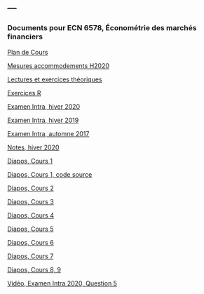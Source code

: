 ---
---

<link rel="stylesheet" href="styles.css" type="text/css">

### Documents pour ECN 6578, Économétrie des marchés financiers

[Plan de Cours](./ECN6578/ECN6578A-H20-PC.pdf)

[Mesures accommodements H2020](./ECN6578/Formulaire mesures accommodements H2020 copy.pdf)

[Lectures et exercices théoriques](./ECN6578/Exercices_theoriques.pdf)

[Exercices R](./ECN6578/Exercices_R.pdf)

[Examen Intra, hiver 2020](./ECN6578/EI20.pdf)

[Examen Intra, hiver 2019](./ECN6578/EI19.pdf)

[Examen Intra, automne 2017](./ECN6578/ECN6578A_EI17.pdf)

[Notes, hiver 2020](./ECN6578/Notes.pdf)

[Diapos, Cours 1](./ECN6578/ECN6578_1.pdf)

[Diapos, Cours 1, code source](./ECN6578/ECN6578_1.Rmd)

[Diapos, Cours 2](./ECN6578/ECN6578_2.pdf)

[Diapos, Cours 3](./ECN6578/ECN6578_3.pdf)

[Diapos, Cours 4](./ECN6578/ECN6578_4.pdf)

[Diapos, Cours 5](./ECN6578/ECN6578_5.pdf)

[Diapos, Cours 6](./ECN6578/ECN6578_6.pdf)

[Diapos, Cours 7](./ECN6578/ECN6578_7.pdf)

[Diapos, Cours 8, 9](./ECN6578/ECN6578_8.pdf)

[Vidéo, Examen Intra 2020, Question 5](https://www.dropbox.com/s/xb6sq72yebfpht2/EI_Q5.mov?dl=0)

